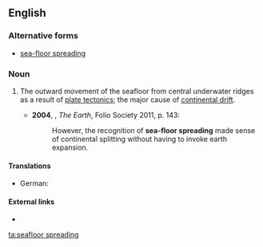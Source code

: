 ==English==
===Alternative forms===
*[[sea-floor spreading]]

===Noun===
{{en-noun|head=[[seafloor]] [[spreading]]|-}}

# {{geology}} The outward movement of the seafloor from central underwater ridges as a result of [[plate tectonics]]; the major cause of [[continental drift]].
#*'''2004''', {{w|Richard Fortey}}, ''The Earth'', Folio Society 2011, p. 143:
#*:However, the recognition of '''sea-floor spreading''' made sense of continental splitting without having to invoke earth expansion.

====Translations====
{{trans-top|outward movement of the seafloor}}
* German: {{t-|de|Ozeanbodenspreizung|f}}
{{trans-mid}}
{{trans-bottom}}

====External links====
* {{pedialite}}

[[ta:seafloor spreading]]
